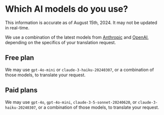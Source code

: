 
# Which AI models do you use?

<Callout type="info">This information is accurate as of August 15th, 2024. It may not be updated in real-time.</Callout>

We use a combination of the latest models from [Anthropic](https://anthropic.com) and [OpenAI](https://openai.com), depending on the specifics of your translation request.

## Free plan

We may use `gpt-4o-mini` or `claude-3-haiku-20240307`, or a combination of those models, to translate your request.

## Paid plans

We may use `gpt-4o`, `gpt-4o-mini`, `claude-3-5-sonnet-20240620`, or `claude-3-haiku-20240307`, or a combination of those models, to translate your request.